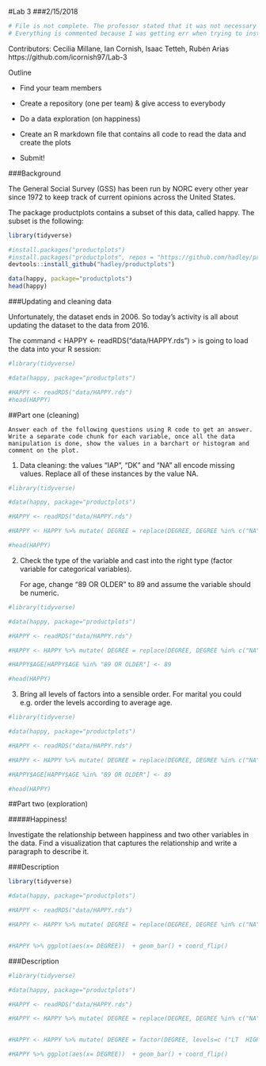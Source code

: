 

#Lab 3
###2/15/2018

```r
# File is not complete. The professor stated that it was not necessary to complete this lab. Feel free to edit.
# Everything is commented because I was getting err when trying to install the package


```

Contributors: Cecilia Millane, Ian Cornish, Isaac Tetteh, Rubėn Arias
https://github.com/icornish97/Lab-3


Outline

   - Find your team members
   
   - Create a repository (one per team) & give access to everybody
   
   - Do a data exploration (on happiness)
   
   - Create an R markdown file that contains all code to read the data and 	create the plots
   
   - Submit!





###Background

The General Social Survey (GSS) has been run by NORC every other year since 1972 to keep track of current opinions across the United States.

The package productplots contains a subset of this data, called happy.
The subset is the following: 


```r
library(tidyverse)

#install.packages("productplots")
#install.packages("productplots", repos = "https://github.com/hadley/productplots")
devtools::install_github("hadley/productplots")

data(happy, package="productplots")
head(happy)

```

###Updating and cleaning data

Unfortunately, the dataset ends in 2006. So today’s activity is all about updating the dataset to the data from 2016.

The command < HAPPY <- readRDS("data/HAPPY.rds") > is going to load the data into your R session:


```r
#library(tidyverse)

#data(happy, package="productplots")

#HAPPY <- readRDS("data/HAPPY.rds")
#head(HAPPY)

```


##Part one (cleaning)
```
Answer each of the following questions using R code to get an answer. 
Write a separate code chunk for each variable, once all the data manipulation is done, show the values in a barchart or histogram and comment on the plot. 
```


1. Data cleaning: the values “IAP”, “DK” and “NA” all encode missing values. Replace all of these instances by the value NA.


```r
#library(tidyverse)

#data(happy, package="productplots")

#HAPPY <- readRDS("data/HAPPY.rds")

#HAPPY <- HAPPY %>% mutate( DEGREE = replace(DEGREE, DEGREE %in% c("NA", "DK", "IAP"), NA ))

#head(HAPPY)

```



2. Check the type of the variable and cast into the right type (factor variable for categorical variables).

	For age, change “89 OR OLDER” to 89 and assume the variable should be numeric.
	
	
```r
#library(tidyverse)

#data(happy, package="productplots")

#HAPPY <- readRDS("data/HAPPY.rds")

#HAPPY <- HAPPY %>% mutate( DEGREE = replace(DEGREE, DEGREE %in% c("NA", "DK", "IAP"), NA ))

#HAPPY$AGE[HAPPY$AGE %in% "89 OR OLDER"] <- 89

#head(HAPPY)

```
	
	
	

3.  Bring all levels of factors into a sensible order. For marital you could e.g. order the levels according to average age.



```r
#library(tidyverse)

#data(happy, package="productplots")

#HAPPY <- readRDS("data/HAPPY.rds")

#HAPPY <- HAPPY %>% mutate( DEGREE = replace(DEGREE, DEGREE %in% c("NA", "DK", "IAP"), NA ))

#HAPPY$AGE[HAPPY$AGE %in% "89 OR OLDER"] <- 89

#head(HAPPY)

```



##Part two (exploration)

#####Happiness!

Investigate the relationship between happiness and two other variables in the data. Find a visualization that captures the relationship and write a paragraph to describe it.


###Description


```r
library(tidyverse)

#data(happy, package="productplots")

#HAPPY <- readRDS("data/HAPPY.rds")

#HAPPY <- HAPPY %>% mutate( DEGREE = replace(DEGREE, DEGREE %in% c("NA", "DK", "IAP"), NA ))


#HAPPY %>% ggplot(aes(x= DEGREE))  + geom_bar() + coord_flip()


```




###Description


```r
#library(tidyverse)

#data(happy, package="productplots")

#HAPPY <- readRDS("data/HAPPY.rds")

#HAPPY <- HAPPY %>% mutate( DEGREE = replace(DEGREE, DEGREE %in% c("NA", "DK", "IAP"), NA ))


#HAPPY <- HAPPY %>% mutate( DEGREE = factor(DEGREE, levels=c ("LT  HIGH SCHOOL", "HIGH SCHOOL", "JUNIOR COLLEGE", #"BACHELOR", "GRADUATE"))	)

#HAPPY %>% ggplot(aes(x= DEGREE))  + geom_bar() + coord_flip()


```